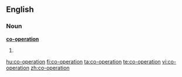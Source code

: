 ==English==

===Noun===
'''[[co-]][[operation]]'''

# {{alternative spelling of|cooperation}}

[[hu:co-operation]]
[[fi:co-operation]]
[[ta:co-operation]]
[[te:co-operation]]
[[vi:co-operation]]
[[zh:co-operation]]